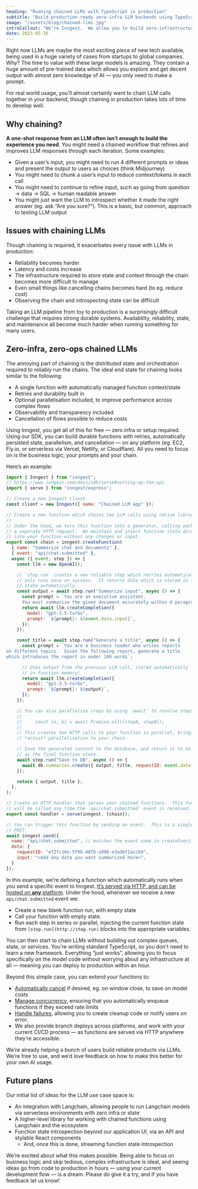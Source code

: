 ```yaml
---
heading: "Running chained LLMs with TypeScript in production"
subtitle: "Build production-ready zero-infra LLM backends using TypeScript in minutes"
image: "/assets/blog/chained-llms.jpg"
introCallout: "We’re Inngest.  We allow you to build zero-infrastructure reliable chaining, using plain Typescript, on any platform (serverless or servers).  Import our SDK into your existing code to get started."
date: 2023-05-16
---
```


Right now LLMs are maybe the most exciting piece of new tech available, being used in a huge variety of cases from startups to global companies.  Why?  The time to value with these large models is amazing.  They contain a huge amount of pre-trained data which allows you explore and get decent output with almost zero knowledge of AI — you only need to make a prompt.

For real world usage, you'll almost certainly want to chain LLM calls together in your backend, though chaining in production takes lots of time to develop well.

## Why chaining?

**A one-shot response from an LLM often isn’t enough to build the experience you need**.  You might need a chained workflow that refines and improves LLM responses through each iteration. Some examples:

- Given a user’s input, you might need to run 4 different prompts or ideas and present the output to users as choices (think Midjourney)
- You might need to chunk a user’s input to reduce context/tokens in each call
- You might need to continue to refine input, such as going from question → data → SQL → human readable answer
- You might just want the LLM to introspect whether it made the right answer (eg. ask “Are you sure?”).  This is a basic, but common, approach to testing LLM output

## Issues with chaining LLMs

Though chaining is required, it exacerbates every issue with LLMs in production:

- Reliability becomes harder
- Latency and costs increase
- The infrastructure required to store state and context through the chain becomes more difficult to manage
- Even small things like cancelling chains becomes hard (to eg. reduce cost)
- Observing the chain and introspecting state can be difficult

Taking an LLM pipeline from toy to production is a surprisingly difficult challenge that requires strong durable systems.  Availability, reliability, state, and maintenance all become much harder when running something for many users.

## Zero-infra, zero-ops chained LLMs

The annoying part of chaining is the distributed state and orchestration required to reliably run the chains.  The ideal end state for chaining looks similar to the following:

- A single function with automatically managed function context/state
- Retries and durability built in
- Optional parallelisation included, to improve performance across complex flows
- Observability and transparency included
- Cancellation of flows possible to reduce costs

Using Inngest, you get all of this for free — zero infra or setup required.  Using our SDK, you can build durable functions with retries, automatically persisted state, parallelism, and cancellation — on any platform (eg. EC2, Fly.io, or serverless via Vercel, Netlify, or Cloudflare).  All you need to focus on is the business logic;  your prompts and your chain.

Here’s an example:

```js
import { Inngest } from "inngest";
// https://www.inngest.com/docs/sdk/serve#setting-up-the-api
import { serve } from "inngest/express";

// Create a new Inngest client
const client = new Inngest({ name: "Chained LLM app" });

// Create a new function which chains two LLM calls using native libraries.
//
// Under the hood, we turn this function into a generator, calling each `step` as
// a separate HTTP request.  We maintain and inject function state directly
// into your function without any changes or input.
export const chain = inngest.createFunction(
  { name: "Summarize chat and documents" },
  { event: "api/chat.submitted" },
  async ({ event, step }) => {
    const llm = new OpenAI();

    // `step.run` creates a new reliable step which retries automatically, and
    // only runs once on success.  It returns data which is stored in function
    // state automatically.
    const output = await step.run("Summarize input", async () => {
      const prompt = `You are an executive assistant.
      You must summarize the given document accurately within 4 paragraphs.`;
      return await llm.createCompletion({
        model: "gpt-3.5-turbo",
        prompt: `${prompt}: ${event.data.input}`,
      });
    });

    const title = await step.run("Generate a title", async () => {
      const prompt = `You are a business leader who writes reports
on different topics.  Given the following report, generate a title
which introduces the report in under 100 words`;

      // Uses output from the previous LLM call, stored automatically
      // in function memory!
      return await llm.createCompletion({
        model: "gpt-3.5-turbo",
        prompt: `${prompt}: ${output}`,
      });
    });

    // You can also parallelise steps by using `await` to resolve steps:
    //
    //     const [a, b] = await Promise.all([stepA, stepB]);
    //
    // This creates two HTTP calls to your function in parallel, bringing
    // *actual* parallelisation to your chain.

    // Save the generated content to the database, and return it to be captured
    // as the final function state.
    await step.run("Save to DB", async () => {
      await db.summaries.create({ output, title, requestID: event.data.requestID });
    });

    return { output, title };
  },
);

// Create an HTTP handler that serves your chained functions.  This function
// will be called any time the `api/chat.submitted` event is received.
export const handler = serve(inngest, [chain]);

// You can trigger this function by sending an event.  This is a single HTTP
// POST.
await inngest.send({
  name: "api/chat.submitted", // matches the event name in createFunction
  data: {
    requestID: "ef2fc16e-5f9b-48fb-a996-e3adbf1accb9",
    input: "<Add any data you want summarized here>",
  }
});
```

In this example, we’re defining a function which automatically runs when you send a specific event to Inngest.  [It’s served via HTTP, and can be hosted on **any** platform](https://www.inngest.com/docs/sdk/serve).  Under the hood, whenever we receive a new `api/chat.submitted` event we:

- Create a new blank function run, with empty state
- Call your function with empty state.
- Run each step in series or parallel, injecting the current function state from `[step.run](http://step.run)` blocks into the appropriate variables.

You can then start to chain LLMs without building out complex queues, state, or services.  You're writing standard TypeScript, so you don't need to learn a new framework.  Everything “just works”, allowing you to focus specifically on the model code without worrying about any infrastructure at all — meaning you can deploy to production within an hour.

Beyond this simple case, you can extend your functions to:

- [Automatically cancel](https://www.inngest.com/docs/functions/cancellation) if desired, eg. on window close, to save on model costs
- [Manage concurrency](https://www.inngest.com/docs/functions/concurrency), ensuring that you automatically enqueue functions if they exceed rate limits
- [Handle failures](https://www.inngest.com/docs/functions/retries), allowing you to create cleanup code or notify users on error.
- We also provide branch deploys across platforms, and work with your current CI/CD process — as functions are served via HTTP anywhere they’re accessible.

We’re already helping a bunch of users build reliable products via LLMs.  We’re free to use, and we’d love feedback on how to make this better for your own AI usage.

## Future plans

Our initial list of ideas for the LLM use case space is:

- An integration with Langchain, allowing people to run Langchain models via serverless environments with zero infra or state
- A higher-level library for working with chained functions using Langchain and the ecosystem
- Function state introspection beyond our application UI, via an API and stylable React components
    - And, once this is done, streaming function state introspection

We’re excited about what this makes possible.  Being able to focus on business logic and skip tedious, complex infrastructure is ideal, and seeing ideas go from code to production in hours — using your current development flow — is a dream.  Please do give it a try, and if you have feedback let us know!
